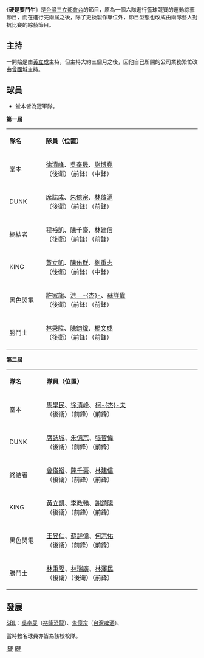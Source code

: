 {{Unreferenced|time=2020-06-29T03:14:52+00:00}}
{{Infobox television
| show_name          = 硬是要鬥牛
| image              = 
| caption            =
| format             = [[綜藝節目|綜藝節目]]
| camera             =
| picture_format     =
| runtime            = 每集120分鐘
| creator            =
| director           =
| developer          =
| producer           = 
| executive_producer = 
| presenter          = [[黃立成|黃立成]]→[[曾國城|曾國城]]
| starring           = 
| voices             = 
| narrated           =
| company            = 潘朵拉製作股份有限公司<br>→庫立馬媒體科技股份有限公司
| country            = {{ROC-TW}}
| network            = [[三立都會台|三立都會台]]（星期六19:00至21:00）
| first_run          = {{TWN}} 
| first_aired        = 2007年8月11日
| last_aired         = 2008年12月
| num_episodes       =
| website            = 
| imdb_id            =
| tv_com_id          =
}}
《'''硬是要鬥牛'''》是[[台灣|台灣]][[三立都會台|三立都會台]]的節目，原為一個六隊進行籃球競賽的運動綜藝節目，而在進行完兩屆之後，除了更換製作單位外，節目型態也改成由兩隊藝人對抗比賽的綜藝節目。

==主持==
一開始是由[[黃立成|黃立成]]主持，但主持大約三個月之後，因他自己所開的公司業務繁忙改由[[曾國城|曾國城]]主持。

==球員==
*堂本皆為冠軍隊。
'''第一屆'''
{|class="wikitable" width="35%" style="font-size:100%;"
|- style="background:cornflowerblue; color:white" align=center
|style="width:1%"|'''隊名'''
|style="width:10%"|'''隊員（位置）'''

|-align=center 
|堂本||[[徐清峰|徐清峰]]、[[吳奉晟|吳奉晟]]、[[謝博堯|謝博堯]]<br />（後衛）（前鋒）（中鋒）

|-align=center 
|DUNK||[[席誌成|席誌成]]、[[朱億宗|朱億宗]]、[[林啟源|林啟源]]<br />（後衛）（前鋒）（前鋒）

|-align=center 
|終結者||[[程裕凱|程裕凱]]、[[陳千豪|陳千豪]]、[[林建信|林建信]]<br />（後衛）（前鋒）（前鋒）

|-align=center 
|KING||[[黃立凱|黃立凱]]、[[陳侑群|陳侑群]]、[[劉重志|劉重志]]<br />（後衛）（前鋒）（中鋒）

|-align=center 
|黑色閃電||[[許家旗|許家旗]]、[[洪杰|洪　-{杰}-]]、[[蘇詳偉|蘇詳偉]]<br />（後衛）（前鋒）（前鋒）

|-align=center 
|勝鬥士||[[林秉陞|林秉陞]]、[[陳鈞煒|陳鈞煒]]、[[楊文成|楊文成]]<br />（後衛）（前鋒）（前鋒）
|}

'''第二屆'''
{|class="wikitable" width="35%" style="font-size:100%;"
|- style="background:cornflowerblue; color:white" align=center
|style="width:1%"|'''隊名'''
|style="width:10%"|'''隊員（位置）'''

|-align=center 
|堂本||[[馬學民|馬學民]]、[[徐清峰|徐清峰]]、[[柯杰夫|柯-{杰}-夫]]<br />（後衛）（前鋒）（前鋒）

|-align=center 
|DUNK||[[席誌城|席誌城]]、[[朱億宗|朱億宗]]、[[張智偉|張智偉]]<br />（後衛）（前鋒）（前鋒）

|-align=center 
|終結者||[[曾俊裕|曾俊裕]]、[[陳千豪|陳千豪]]、[[林建信|林建信]]<br />（後衛）（前鋒）（前鋒）

|-align=center 
|KING||[[黃立凱|黃立凱]]、[[李政翰|李政翰]]、[[謝鎮陽|謝鎮陽]]<br />（後衛）（前鋒）（前鋒）

|-align=center 
|黑色閃電||[[王昱仁|王昱仁]]、[[蘇詳偉|蘇詳偉]]、[[何宗佑|何宗佑]]<br />（後衛）（前鋒）（前鋒）

|-align=center 
|勝鬥士||[[林秉陞|林秉陞]]、[[林瑞廣|林瑞廣]]、[[林澤民|林澤民]]<br />（後衛）（後衛）（前鋒）
|}

==發展==
[[SBL|SBL]]：[[吳奉晟|吳奉晟]]（[[裕隆恐龍籃球隊|裕隆恐龍]]）、[[朱億宗|朱億宗]]（[[台灣啤酒籃球隊|台灣啤酒]]）、

當時數名球員亦皆為該校校隊。

[[Category:三立都会台节目|I硬]]
[[Category:已停播的台灣綜藝節目|I硬]]